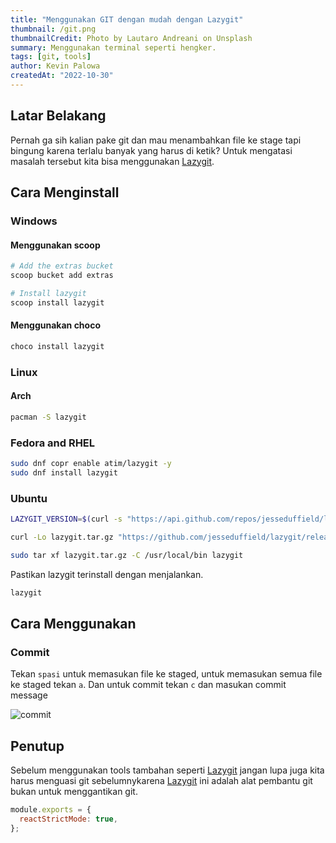 ```yaml
---
title: "Menggunakan GIT dengan mudah dengan Lazygit"
thumbnail: /git.png
thumbnailCredit: Photo by Lautaro Andreani on Unsplash
summary: Menggunakan terminal seperti hengker.
tags: [git, tools]
author: Kevin Palowa
createdAt: "2022-10-30"
---
```


## Latar Belakang

Pernah ga sih kalian pake git dan mau menambahkan file ke stage tapi bingung karena terlalu banyak yang harus di ketik? Untuk mengatasi masalah tersebut kita bisa menggunakan [Lazygit](https://github.com/jesseduffield/Lazygit).

## Cara Menginstall

### Windows

#### Menggunakan scoop

```bash
# Add the extras bucket
scoop bucket add extras

# Install lazygit
scoop install lazygit
```

#### Menggunakan choco

```bash
choco install lazygit
```

### Linux

#### Arch

```bash
pacman -S lazygit
```

### Fedora and RHEL

```bash
sudo dnf copr enable atim/lazygit -y
sudo dnf install lazygit
```

### Ubuntu

```bash
LAZYGIT_VERSION=$(curl -s "https://api.github.com/repos/jesseduffield/lazygit/releases/latest" | grep '"tag_name":' |  sed -E 's/.*"v*([^"]+)".*/\1/')
```

```bash
curl -Lo lazygit.tar.gz "https://github.com/jesseduffield/lazygit/releases/latest/download/lazygit_${LAZYGIT_VERSION}_Linux_x86_64.tar.gz"
```

```bash
sudo tar xf lazygit.tar.gz -C /usr/local/bin lazygit
```

Pastikan lazygit terinstall dengan menjalankan.

```bash
lazygit
```

## Cara Menggunakan

### Commit

Tekan `spasi` untuk memasukan file ke staged, untuk memasukan semua file ke staged tekan `a`. Dan untuk commit tekan `c` dan masukan commit message

![commit](/images/post/test.gif)

## Penutup

Sebelum menggunakan tools tambahan seperti [Lazygit](https://github.com/jesseduffield/Lazygit) jangan lupa juga kita harus menguasi git sebelumnykarena [Lazygit](https://github.com/jesseduffield/Lazygit) ini adalah alat pembantu git bukan untuk menggantikan git.

```js
module.exports = {
  reactStrictMode: true,
};
```
